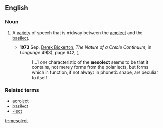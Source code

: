 ==English==

===Noun===
{{en-noun}}

# {{linguistics}} A [[variety]] of speech that is midway between the [[acrolect]] and the [[basilect]].
#*'''1973''' Sep, [[w:Derek Bickerton|Derek Bickerton]], ''The Nature of a Creole Continuum'', in ''Language'' 49(3), page 642, [http://links.jstor.org/sici?sici=0097-8507%28197309%2949%3A3%3C640%3ATNOACC%3E2.0.CO%3B2-K]
#*:[...] one characteristic of the '''mesolect''' seems to be that it contains,<!-- sic --> not merely forms from the polar lects, but forms which in function, if not always in phonetic shape, are peculiar to itself.

===Related terms===
*[[acrolect]]
*[[basilect]]
*[[-lect]]

[[tr:mesolect]]